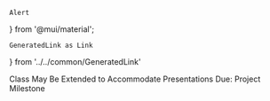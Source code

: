     Alert
} from '@mui/material';

    GeneratedLink as Link
} from '../../common/GeneratedLink'

<Alert severity='warning'>
Class May Be Extended to Accommodate Presentations
</Alert>

<Alert severity='info'>
Due: <Link href='/assignments/project/#milestone-reports'>Project Milestone</Link>
</Alert>
